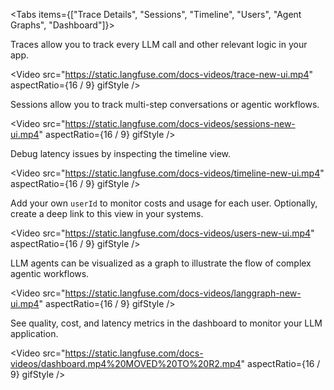 <Tabs items={["Trace Details", "Sessions", "Timeline", "Users", "Agent Graphs", "Dashboard"]}>
<Tab>

Traces allow you to track every LLM call and other relevant logic in your app.

<Video
  src="https://static.langfuse.com/docs-videos/trace-new-ui.mp4"
  aspectRatio={16 / 9}
  gifStyle
/>

</Tab>
<Tab>

Sessions allow you to track multi-step conversations or agentic workflows.

<Video
  src="https://static.langfuse.com/docs-videos/sessions-new-ui.mp4"
  aspectRatio={16 / 9}
  gifStyle
/>

</Tab>
<Tab>

Debug latency issues by inspecting the timeline view.

<Video
  src="https://static.langfuse.com/docs-videos/timeline-new-ui.mp4"
  aspectRatio={16 / 9}
  gifStyle
/>

</Tab>

<Tab>

Add your own `userId` to monitor costs and usage for each user. Optionally, create a deep link to this view in your systems.

<Video
  src="https://static.langfuse.com/docs-videos/users-new-ui.mp4"
  aspectRatio={16 / 9}
  gifStyle
/>

</Tab>
<Tab>

LLM agents can be visualized as a graph to illustrate the flow of complex agentic workflows.

<Video
  src="https://static.langfuse.com/docs-videos/langgraph-new-ui.mp4"
  aspectRatio={16 / 9}
  gifStyle
/>

</Tab>
<Tab>

See quality, cost, and latency metrics in the dashboard to monitor your LLM application.

<Video
  src="https://static.langfuse.com/docs-videos/dashboard.mp4%20MOVED%20TO%20R2.mp4"
  aspectRatio={16 / 9}
  gifStyle
/>

</Tab>

</Tabs>

